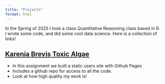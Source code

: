 ```yaml
---
title: "Projects"
format: html
---
```


In the Spring of 2025 I took a class Quantitative Reasoning class based in R. I wrote some code, and did some cool data science. Here is a collection of links! 

## [Karenia Brevis Toxic Algae](https://meganhoover21.github.io/updated/ )

- In this assignment we built a static users site with Github Pages 
- Includes a github repo for access to all the code.
- Look at how high quality my work is!